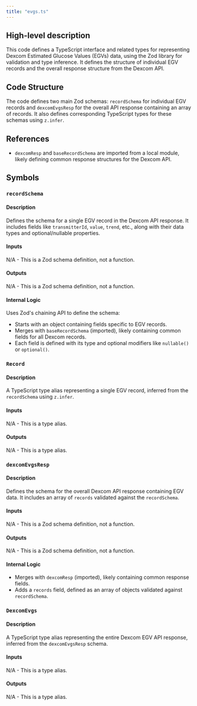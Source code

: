 ```yaml
---
title: "evgs.ts"
---
```


## High-level description
This code defines a TypeScript interface and related types for representing Dexcom Estimated Glucose Values (EGVs) data, using the Zod library for validation and type inference. It defines the structure of individual EGV records and the overall response structure from the Dexcom API.

## Code Structure
The code defines two main Zod schemas: `recordSchema` for individual EGV records and `dexcomEvgsResp` for the overall API response containing an array of records. It also defines corresponding TypeScript types for these schemas using `z.infer`.

## References
- `dexcomResp` and `baseRecordSchema` are imported from a local module, likely defining common response structures for the Dexcom API.

## Symbols

### `recordSchema`
#### Description
Defines the schema for a single EGV record in the Dexcom API response. It includes fields like `transmitterId`, `value`, `trend`, etc., along with their data types and optional/nullable properties.

#### Inputs
N/A - This is a Zod schema definition, not a function.

#### Outputs
N/A - This is a Zod schema definition, not a function.

#### Internal Logic
Uses Zod's chaining API to define the schema:
- Starts with an object containing fields specific to EGV records.
- Merges with `baseRecordSchema` (imported), likely containing common fields for all Dexcom records.
- Each field is defined with its type and optional modifiers like `nullable()` or `optional()`.

### `Record`
#### Description
A TypeScript type alias representing a single EGV record, inferred from the `recordSchema` using `z.infer`.

#### Inputs
N/A - This is a type alias.

#### Outputs
N/A - This is a type alias.

### `dexcomEvgsResp`
#### Description
Defines the schema for the overall Dexcom API response containing EGV data. It includes an array of `records` validated against the `recordSchema`.

#### Inputs
N/A - This is a Zod schema definition, not a function.

#### Outputs
N/A - This is a Zod schema definition, not a function.

#### Internal Logic
- Merges with `dexcomResp` (imported), likely containing common response fields.
- Adds a `records` field, defined as an array of objects validated against `recordSchema`.

### `DexcomEvgs`
#### Description
A TypeScript type alias representing the entire Dexcom EGV API response, inferred from the `dexcomEvgsResp` schema.

#### Inputs
N/A - This is a type alias.

#### Outputs
N/A - This is a type alias.
